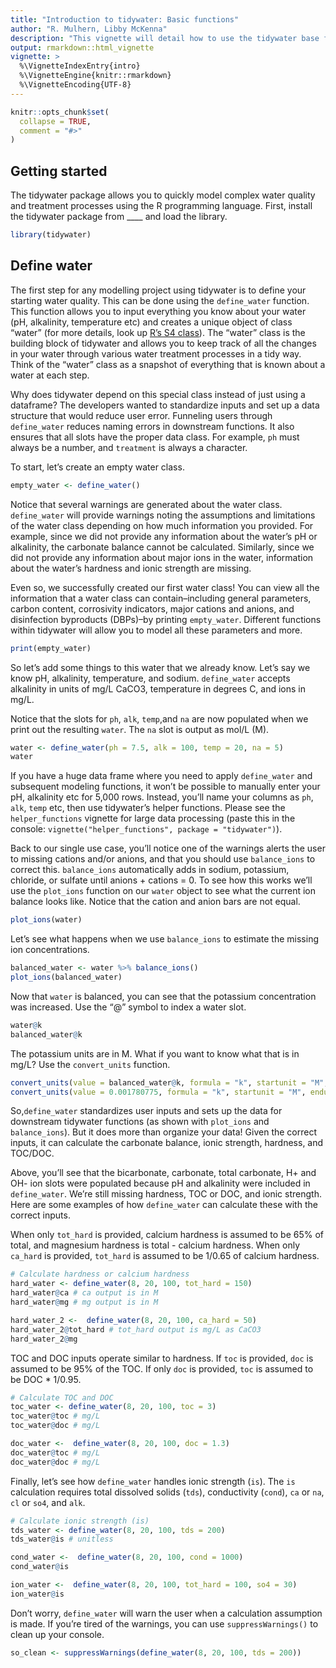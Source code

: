 ```yaml
---
title: "Introduction to tidywater: Basic functions"
author: "R. Mulhern, Libby McKenna"
description: "This vignette will detail how to use the tidywater base functions for basic water quality analysis."
output: rmarkdown::html_vignette
vignette: >
  %\VignetteIndexEntry{intro}
  %\VignetteEngine{knitr::rmarkdown}
  %\VignetteEncoding{UTF-8}
---
```


```r
knitr::opts_chunk$set(
  collapse = TRUE,
  comment = "#>"
)
```


## Getting started

The tidywater package allows you to quickly model complex water quality and treatment processes using the R programming language. First, install the tidywater package from ____ and load the library. 

```r

library(tidywater)

```

## Define water

The first step for any modelling project using tidywater is to define your starting water quality. This can be done using the `define_water` function. This function allows you to input everything you know about your water (pH, alkalinity, temperature etc) and creates a unique object of class "water" (for more details, look up <a href = "https://adv-r.hadley.nz/s4.html"> R's S4 class</a>). The "water" class is the building block of tidywater and allows you to keep track of all the changes in your water through various water treatment processes in a tidy way. Think of the "water" class as a snapshot of everything that is known about a water at each step.

Why does tidywater depend on this special class instead of just using a dataframe? The developers wanted to standardize inputs and set up a data structure that would reduce user error. Funneling users through `define_water` reduces naming errors in downstream functions. It also ensures that all slots have the proper data class. For example, `ph` must always be a number, and `treatment` is always a character.

To start, let's create an empty water class. 

```r
empty_water <- define_water()
```

Notice that several warnings are generated about the water class. `define_water` will provide warnings noting the assumptions and limitations of the water class depending on how much information you provided. For example, since we did not provide any information about the water's pH or alkalinity, the carbonate balance cannot be calculated. Similarly, since we did not provide any information about major ions in the water, information about the water's hardness and ionic strength are missing. 

Even so, we successfully created our first water class! You can view all the information that a water class can contain--including general parameters, carbon content, corrosivity indicators, major cations and anions, and disinfection byproducts (DBPs)--by printing `empty_water`. Different functions within tidywater will allow you to model all these parameters and more. 

```r
print(empty_water)
```
So let's add some things to this water that we already know. Let's say we know pH, alkalinity, temperature, and sodium. `define_water` accepts alkalinity in units of mg/L CaCO3, temperature in degrees C, and ions in mg/L. 

Notice that the slots for `ph`, `alk`, `temp`,and `na` are now populated when we print out the resulting `water`. The `na` slot is output as mol/L (M). 
```r
water <- define_water(ph = 7.5, alk = 100, temp = 20, na = 5)
water
```

If you have a huge data frame where you need to apply `define_water` and subsequent modeling functions, it won't be possible to manually enter your pH, alkalinity etc for 5,000 rows. Instead, you'll name your columns as `ph`, `alk`, `temp` etc, then use tidywater's helper functions. Please see the `helper_functions` vignette for large data processing (paste this in the console: `vignette("helper_functions", package = "tidywater")`). 

Back to our single use case, you'll notice one of the warnings alerts the user to missing cations and/or anions, and that you should use `balance_ions` to correct this. `balance_ions` automatically adds in sodium, potassium, chloride, or sulfate until anions + cations = 0. To see how this works we'll use the `plot_ions` function on our `water` object to see what the current ion balance looks like. Notice that the cation and anion bars are not equal.

```r
plot_ions(water)
```

Let's see what happens when we use `balance_ions` to estimate the missing ion concentrations. 

```r
balanced_water <- water %>% balance_ions()
plot_ions(balanced_water)
```

Now that `water` is balanced, you can see that the potassium concentration was increased. Use the "@" symbol to index a water slot.
```r
water@k
balanced_water@k
```

The potassium units are in M. What if you want to know what that is in mg/L? Use the `convert_units` function.
```r
convert_units(value = balanced_water@k, formula = "k", startunit = "M", endunit = "mg/L")
convert_units(value = 0.001780775, formula = "k", startunit = "M", endunit = "mg/L")
```

So,`define_water` standardizes user inputs and sets up the data for downstream tidywater functions (as shown with `plot_ions` and `balance_ions`). But it does more than organize your data! Given the correct inputs, it can calculate the carbonate balance, ionic strength, hardness, and TOC/DOC. 

Above, you'll see that the bicarbonate, carbonate, total carbonate, H+ and OH- ion slots were populated because pH and alkalinity were included in `define_water`. We're still missing hardness, TOC or DOC, and ionic strength. Here are some examples of how `define_water` can calculate these with the correct inputs.

When only `tot_hard` is provided, calcium hardness is assumed to be 65% of total, and magnesium hardness is total - calcium hardness. When only `ca_hard` is provided, `tot_hard` is assumed to be 1/0.65 of calcium hardness. 

```r
# Calculate hardness or calcium hardness
hard_water <- define_water(8, 20, 100, tot_hard = 150)
hard_water@ca # ca output is in M
hard_water@mg # mg output is in M

hard_water_2 <-  define_water(8, 20, 100, ca_hard = 50)
hard_water_2@tot_hard # tot_hard output is mg/L as CaCO3
hard_water_2@mg

```


TOC and DOC inputs operate similar to hardness. If `toc` is provided, `doc` is assumed to be 95% of the TOC. If only `doc` is provided, `toc` is assumed to be DOC * 1/0.95.

```r
# Calculate TOC and DOC
toc_water <- define_water(8, 20, 100, toc = 3)
toc_water@toc # mg/L
toc_water@doc # mg/L

doc_water <-  define_water(8, 20, 100, doc = 1.3)
doc_water@toc # mg/L
doc_water@doc # mg/L
```

Finally, let's see how `define_water` handles ionic strength (`is`). The `is` calculation requires total dissolved solids (`tds`), conductivity (`cond`), `ca` or `na`, `cl` or `so4`, and `alk`.

```r
# Calculate ionic strength (is)
tds_water <- define_water(8, 20, 100, tds = 200)
tds_water@is # unitless

cond_water <-  define_water(8, 20, 100, cond = 1000)
cond_water@is 

ion_water <-  define_water(8, 20, 100, tot_hard = 100, so4 = 30)
ion_water@is 
```

Don't worry, `define_water` will warn the user when a calculation assumption is made. If you're tired of the warnings, you can use `suppressWarnings()` to clean up your console.
```r
so_clean <- suppressWarnings(define_water(8, 20, 100, tds = 200))
```